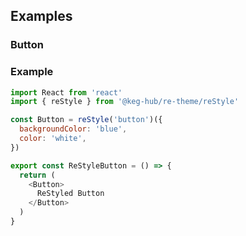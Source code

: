 <!--- reStyle.stories.mdx -->


<Meta title="Patterns/ReStyle/Button" component={Button}/>


## Examples

### Button
<Preview>
  <Story name='Button'>
    <ReStyleButton />
  </Story>
</Preview>


### Example 
```js
import React from 'react'
import { reStyle } from '@keg-hub/re-theme/reStyle'

const Button = reStyle('button')({
  backgroundColor: 'blue',
  color: 'white',
})

export const ReStyleButton = () => {
  return (
    <Button>
      ReStyled Button
    </Button>
  )
}
```